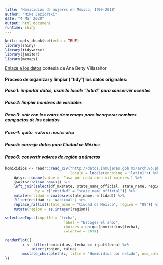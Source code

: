 ```yaml
---
title: "Homicidios de mujeres en México, 1990-2018"
author: "Mike Jeziorski"
date: "4 Mar 2020"
output: html_document
runtime: shiny
---
```


```r
knitr::opts_chunk$set(echo = TRUE)
library(shiny)
library(tidyverse)
library(janitor)
library(mxmaps)
```

[Enlace a los datos](https://datos.gob.mx/busca/dataset/estadisticas-de-mujeres-indicadores-de-inclusion-social-igualdad-y-empoderamiento/resource/a9b67eea-ef3a-4800-a02d-4f2ffa3b002a) cortesia de Ana Betty Villaseñor  

#### Proceso de organizar y limpiar ("tidy") los datos originales:
##### Paso 1: importar datos, usando locale "latin1" para conservar acentos
##### Paso 2: limpiar nombres de variables
##### Paso 3: unir con los datos de mxmaps para incorporar nombres compactos de los estados
##### Paso 4: quitar valores nacionales
##### Paso 5: corregir datos para Ciudad de México
##### Paso 6: convertir valores de región a números

```r
homicidios <- readr::read_csv("http://datos.inmujeres.gob.mx/archivo.php?f=f426d&t=csv",
                              locale = locale(encoding = "latin1")) %>%
    dplyr::rename(value = `Tasa por cada cien mil mujeres`) %>%
    janitor::clean_names() %>%
    left_join(select(df_mxstate, state_name_official, state_name, region),
              by = c("entidad" = "state_name_official")) %>%
    mutate(entidad = coalesce(state_name, entidad)) %>%
    filter(entidad != "Nacional") %>%
    replace_na(list(state_name = "Ciudad de México", region = "09")) %>%
    mutate(region = as.integer(region))
```


```r
selectizeInput(inputId = "fecha",
                           label = "Escoger el año:",
                           choices = unique(homicidios$fecha),
                           selected = 2018)

renderPlot({
        x <- filter(homicidios, fecha == input$fecha) %>%
            select(region, value)
        mxstate_choropleth(x, title = "Homicidios por estado", num_colors = 1)
})
```


